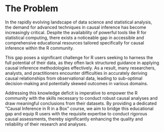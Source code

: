 # The Problem

In the rapidly evolving landscape of data science and statistical analysis, the demand for advanced techniques in causal inference has become increasingly critical. Despite the availability of powerful tools like R for statistical computing, there exists a noticeable gap in accessible and comprehensive educational resources tailored specifically for causal inference within the R community.

This gap poses a significant challenge for R users seeking to harness the full potential of their data, as they often lack structured guidance in applying causal inference methodologies effectively. As a result, many researchers, analysts, and practitioners encounter difficulties in accurately deriving causal relationships from observational data, leading to sub-optimal decision-making and potentially skewed outcomes in various domains.

Addressing this knowledge deficit is imperative to empower the R community with the skills necessary to conduct robust causal analyses and draw meaningful conclusions from their datasets. By providing a dedicated "Causal Inference in R in a Box" course, we aim to bridge this educational gap and equip R users with the requisite expertise to conduct rigorous causal assessments, thereby significantly enhancing the quality and reliability of their research and analyses.